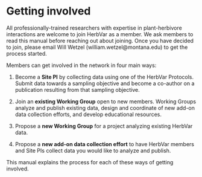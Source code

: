 # Getting involved

All professionally-trained researchers with expertise in plant-herbivore interactions are welcome to join HerbVar as a member. We ask members to read this manual before reaching out about joining. Once you have decided to join, please email Will Wetzel (william.wetzel\@montana.edu) to get the process started.

Members can get involved in the network in four main ways:

1.  Become a **Site PI** by collecting data using one of the HerbVar Protocols. Submit data towards a sampling objective and become a co-author on a publication resulting from that sampling objective.

2.  Join an **existing Working Group** open to new members. Working Groups analyze and publish existing data, design and coordinate of new add-on data collection efforts, and develop educational resources.

3.  Propose a **new Working Group** for a project analyzing existing HerbVar data.

4.  Propose a **new add-on data collection effort** to have HerbVar members and Site PIs collect data you would like to analyze and publish.

This manual explains the process for each of these ways of getting involved.
